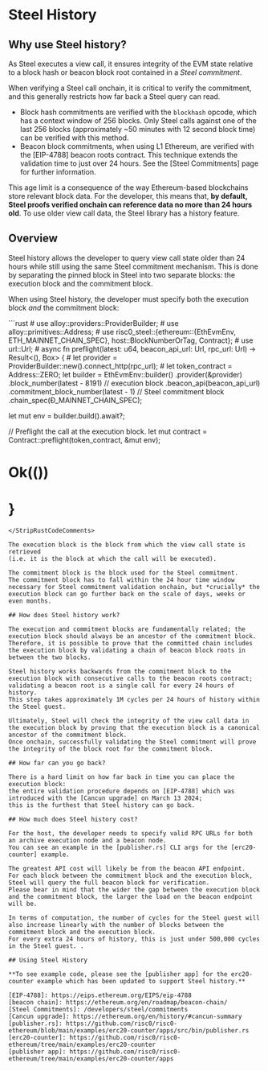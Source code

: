 
# Steel History

## Why use Steel history?

As Steel executes a view call, it ensures integrity of the EVM state relative to a block hash or beacon block root contained in a _Steel commitment_.

When verifying a Steel call onchain, it is critical to verify the commitment, and this generally restricts how far back a Steel query can read.

* Block hash commitments are verified with the `blockhash` opcode, which has a context window of 256 blocks.
  Only Steel calls against one of the last 256 blocks (approximately ~50 minutes with 12 second block time) can be verified with this method.
* Beacon block commitments, when using L1 Ethereum, are verified with the [EIP-4788] beacon roots contract.
  This technique extends the validation time to just over 24 hours.
  See the [Steel Commitments] page for further information.

This age limit is a consequence of the way Ethereum-based blockchains store relevant block data.
For the developer, this means that, **by default, Steel proofs verified onchain can reference data no more than 24 hours old**.
To use older view call data, the Steel library has a history feature.

## Overview

Steel history allows the developer to query view call state older than 24 hours while still using the same Steel commitment mechanism.
This is done by separating the pinned block in Steel into two separate blocks: the execution block and the commitment block.

When using Steel history, the developer must specify both the execution block *and* the commitment block:

<StripRustCodeComments>
```rust
# use alloy::providers::ProviderBuilder;
# use alloy::primitives::Address;
# use risc0_steel::{ethereum::{EthEvmEnv, ETH_MAINNET_CHAIN_SPEC}, host::BlockNumberOrTag, Contract};
# use url::Url;
# async fn preflight(latest: u64, beacon_api_url: Url, rpc_url: Url) -> Result<(), Box<dyn std::error::Error>> {
# let provider = ProviderBuilder::new().connect_http(rpc_url);
# let token_contract = Address::ZERO;
let builder = EthEvmEnv::builder()
    .provider(&provider)
    .block_number(latest - 8191) // execution block
    .beacon_api(beacon_api_url)
    .commitment_block_number(latest - 1) // Steel commitment block
    .chain_spec(&ETH_MAINNET_CHAIN_SPEC);

let mut env = builder.build().await?;

// Preflight the call at the execution block.
let mut contract = Contract::preflight(token_contract, &mut env);
# Ok(())
# }
```
</StripRustCodeComments>

The execution block is the block from which the view call state is retrieved
(i.e. it is the block at which the call will be executed).

The commitment block is the block used for the Steel commitment.
The commitment block has to fall within the 24 hour time window necessary for Steel commitment validation onchain, but *crucially* the execution block can go further back on the scale of days, weeks or even months.

## How does Steel history work?

The execution and commitment blocks are fundamentally related; the execution block should always be an ancestor of the commitment block. Therefore, it is possible to prove that the committed chain includes the execution block by validating a chain of beacon block roots in between the two blocks.

Steel history works backwards from the commitment block to the execution block with consecutive calls to the beacon roots contract;
validating a beacon root is a single call for every 24 hours of history.
This step takes approximately 1M cycles per 24 hours of history within the Steel guest.

Ultimately, Steel will check the integrity of the view call data in the execution block by proving that the execution block is a canonical ancestor of the commitment block.
Once onchain, successfully validating the Steel commitment will prove the integrity of the block root for the commitment block.

## How far can you go back?

There is a hard limit on how far back in time you can place the execution block:
the entire validation procedure depends on [EIP-4788] which was introduced with the [Cancun upgrade] on March 13 2024;
this is the furthest that Steel history can go back.

## How much does Steel history cost?

For the host, the developer needs to specify valid RPC URLs for both an archive execution node and a beacon node.
You can see an example in the [publisher.rs] CLI args for the [erc20-counter] example.

The greatest API cost will likely be from the beacon API endpoint.
For each block between the commitment block and the execution block, Steel will query the full beacon block for verification.
Please bear in mind that the wider the gap between the execution block and the commitment block, the larger the load on the beacon endpoint will be.

In terms of computation, the number of cycles for the Steel guest will also increase linearly with the number of blocks between the commitment block and the execution block.
For every extra 24 hours of history, this is just under 500,000 cycles in the Steel guest. .

## Using Steel History

**To see example code, please see the [publisher app] for the erc20-counter example which has been updated to support Steel history.**

[EIP-4788]: https://eips.ethereum.org/EIPS/eip-4788
[beacon chain]: https://ethereum.org/en/roadmap/beacon-chain/
[Steel Commitments]: /developers/steel/commitments
[Cancun upgrade]: https://ethereum.org/en/history/#cancun-summary
[publisher.rs]: https://github.com/risc0/risc0-ethereum/blob/main/examples/erc20-counter/apps/src/bin/publisher.rs
[erc20-counter]: https://github.com/risc0/risc0-ethereum/tree/main/examples/erc20-counter
[publisher app]: https://github.com/risc0/risc0-ethereum/tree/main/examples/erc20-counter/apps
